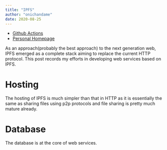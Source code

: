 ```yaml
---
title: "IPFS"
author: "onichandame"
date: 2020-08-25
---
```


<!-- vim-markdown-toc GFM -->

- [Github Actions](#github-actions)
- [Personal Homepage](#personal-homepage)

<!-- vim-markdown-toc -->

As an approach(probably the best approach) to the next generation web, IPFS emerged as a complete stack aiming to replace the current HTTP protocol. This post records my efforts in developing web services based on IPFS.

# Hosting

The hosting of IPFS is much simpler than that in HTTP as it is essentially the same as sharing files using p2p protocols and file sharing is pretty much mature already.

# Database

The database is at the core of web services.
